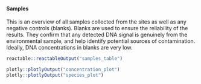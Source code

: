 #### Samples

This is an overview of all samples collected from the sites as well as any negative controls (blanks). Blanks are used to ensure the reliability of the results. They confirm that any detected DNA signal is genuinely from the environmental sample, and help identify potential sources of contamination. Ideally, DNA concentrations in blanks are very low.

::: {.grid}

::: {.g-col-12 .g-col-md-9}
```r
reactable::reactableOutput("samples_table")
```
:::

::: {.g-col-12 .g-col-md-3}
<div style="height: 400px;">
```r
plotly::plotlyOutput("concentration_plot")
plotly::plotlyOutput("species_plot")
```
</div>
:::

:::